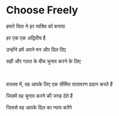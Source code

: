 # Choose Freely

हमारे पिता ने हर व्यक्ति को बनाया

हर एक एक अद्वितीय है

उन्होंने हमें अपने मन और दिल दिए

सही और गलत के बीच चुनाव करने के लिए

<br />

वास्तव में, वह आपके लिए एक सीमित वातावरण प्रदान करते हैं

जिसमें वह चुनाव करने की जगह देते हैं

जिससे वह आपके दिल का न्याय करेंगे

<p></p>